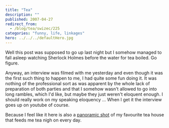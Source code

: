 ```yaml
---
title: "Tea"
description: ""
published: 2007-04-27
redirect_from:
  - /blog/tea/swizec/225
categories: "funny, life, linkages"
hero: ../../../defaultHero.jpg
---
```


Well this post was supposed to go up last night but I somehow managed to fall asleep watching Sherlock Holmes before the water for tea boiled. Go figure.

Anyway, an interview was filmed with me yesterday and even though it was the first such thing to happen to me, I had quite some fun doing it. It was nothing of the professional sort as was apparent by the whole lack of preparation of both parties and that I somehow wasn't allowed to go into long rambles, which I'd like, but maybe they just weren't eloquent enough. I should really work on my speaking eloquency ... When I get it the interview goes up on youtube of course.

Because I feel like it here is also a [panoramic shot](http://flickr.com/photos/7280946@N06/474283871/) of my favourite tea house that feeds me tea nigh on every day.
